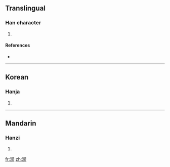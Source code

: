 ==Translingual==

===Han character===
{{Han char|rn=85|rad=水|as=14|sn=17|four=3913<sub>2</sub>|canj=水火火水 (EFFE)}}

# {{defn|Han|sort=水14}}

====References====
* {{Han ref|kx=0657.290|dkj=18490|hdz=31773.050|uh=6FF4|ud=28660|bh=ED50|bd=60752}}

----

==Korean==

===Hanja===
{{ko-hanja|hangeul=영|eumhun=|rv=yeong|mr=yŏng|y=yeng}}

# {{defn|Korean|sort=水14}}

----

==Mandarin==

===Hanzi===
{{cmn-hanzi|pin=[[xíng]] ([[xing2]])|wg=hsing<sup>2</sup>}}

# {{defn|Mandarin|sort=水14}}

[[fr:濴]]
[[zh:濴]]